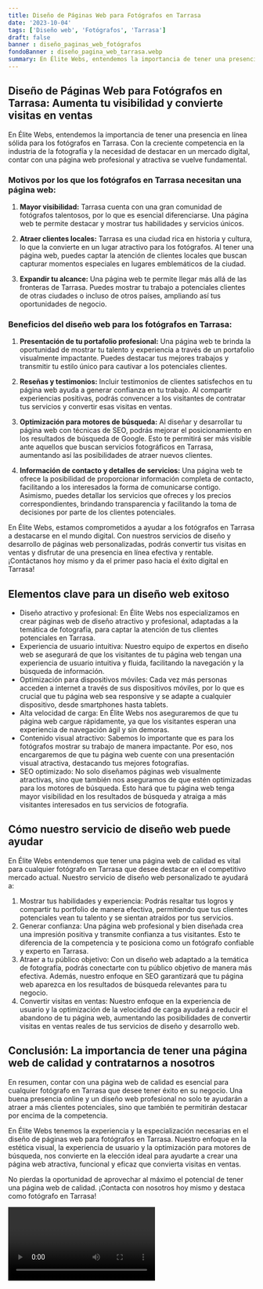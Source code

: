 ```yaml
---
title: Diseño de Páginas Web para Fotógrafos en Tarrasa
date: '2023-10-04'
tags: ['Diseño web', 'Fotógrafos', 'Tarrasa']
draft: false
banner : diseño_paginas_web_fotógrafos
fondoBanner : diseño_pagina_web_tarrasa.webp
summary: En Élite Webs, entendemos la importancia de tener una presencia en línea sólida para los fotógrafos en Tarrasa. Con la creciente competencia en la industria de la fotografía y la necesidad de destacar en un mercado digital, contar con una página web profesional y atractiva se vuelve fundamental.
---
```


## Diseño de Páginas Web para Fotógrafos en Tarrasa: Aumenta tu visibilidad y convierte visitas en ventas

En Élite Webs, entendemos la importancia de tener una presencia en línea sólida para los fotógrafos en Tarrasa. Con la creciente competencia en la industria de la fotografía y la necesidad de destacar en un mercado digital, contar con una página web profesional y atractiva se vuelve fundamental.

### Motivos por los que los fotógrafos en Tarrasa necesitan una página web:

1. **Mayor visibilidad:** Tarrasa cuenta con una gran comunidad de fotógrafos talentosos, por lo que es esencial diferenciarse. Una página web te permite destacar y mostrar tus habilidades y servicios únicos.

2. **Atraer clientes locales:** Tarrasa es una ciudad rica en historia y cultura, lo que la convierte en un lugar atractivo para los fotógrafos. Al tener una página web, puedes captar la atención de clientes locales que buscan capturar momentos especiales en lugares emblemáticos de la ciudad.

3. **Expandir tu alcance:** Una página web te permite llegar más allá de las fronteras de Tarrasa. Puedes mostrar tu trabajo a potenciales clientes de otras ciudades o incluso de otros países, ampliando así tus oportunidades de negocio.

### Beneficios del diseño web para los fotógrafos en Tarrasa:

1. **Presentación de tu portafolio profesional:** Una página web te brinda la oportunidad de mostrar tu talento y experiencia a través de un portafolio visualmente impactante. Puedes destacar tus mejores trabajos y transmitir tu estilo único para cautivar a los potenciales clientes.

2. **Reseñas y testimonios:** Incluir testimonios de clientes satisfechos en tu página web ayuda a generar confianza en tu trabajo. Al compartir experiencias positivas, podrás convencer a los visitantes de contratar tus servicios y convertir esas visitas en ventas.

3. **Optimización para motores de búsqueda:** Al diseñar y desarrollar tu página web con técnicas de SEO, podrás mejorar el posicionamiento en los resultados de búsqueda de Google. Esto te permitirá ser más visible ante aquellos que buscan servicios fotográficos en Tarrasa, aumentando así las posibilidades de atraer nuevos clientes.

4. **Información de contacto y detalles de servicios:** Una página web te ofrece la posibilidad de proporcionar información completa de contacto, facilitando a los interesados la forma de comunicarse contigo. Asimismo, puedes detallar los servicios que ofreces y los precios correspondientes, brindando transparencia y facilitando la toma de decisiones por parte de los clientes potenciales.

En Élite Webs, estamos comprometidos a ayudar a los fotógrafos en Tarrasa a destacarse en el mundo digital. Con nuestros servicios de diseño y desarrollo de páginas web personalizadas, podrás convertir tus visitas en ventas y disfrutar de una presencia en línea efectiva y rentable. ¡Contáctanos hoy mismo y da el primer paso hacia el éxito digital en Tarrasa!

<GifSeo />

<Cta />

## Elementos clave para un diseño web exitoso

- Diseño atractivo y profesional: En Élite Webs nos especializamos en crear páginas web de diseño atractivo y profesional, adaptadas a la temática de fotografía, para captar la atención de tus clientes potenciales en Tarrasa.
- Experiencia de usuario intuitiva: Nuestro equipo de expertos en diseño web se asegurará de que los visitantes de tu página web tengan una experiencia de usuario intuitiva y fluida, facilitando la navegación y la búsqueda de información.
- Optimización para dispositivos móviles: Cada vez más personas acceden a internet a través de sus dispositivos móviles, por lo que es crucial que tu página web sea responsive y se adapte a cualquier dispositivo, desde smartphones hasta tablets.
- Alta velocidad de carga: En Élite Webs nos aseguraremos de que tu página web cargue rápidamente, ya que los visitantes esperan una experiencia de navegación ágil y sin demoras.
- Contenido visual atractivo: Sabemos lo importante que es para los fotógrafos mostrar su trabajo de manera impactante. Por eso, nos encargaremos de que tu página web cuente con una presentación visual atractiva, destacando tus mejores fotografías.
- SEO optimizado: No solo diseñamos páginas web visualmente atractivas, sino que también nos aseguramos de que estén optimizadas para los motores de búsqueda. Esto hará que tu página web tenga mayor visibilidad en los resultados de búsqueda y atraiga a más visitantes interesados en tus servicios de fotografía.

## Cómo nuestro servicio de diseño web puede ayudar

En Élite Webs entendemos que tener una página web de calidad es vital para cualquier fotógrafo en Tarrasa que desee destacar en el competitivo mercado actual. Nuestro servicio de diseño web personalizado te ayudará a:

1. Mostrar tus habilidades y experiencia: Podrás resaltar tus logros y compartir tu portfolio de manera efectiva, permitiendo que tus clientes potenciales vean tu talento y se sientan atraídos por tus servicios.
2. Generar confianza: Una página web profesional y bien diseñada crea una impresión positiva y transmite confianza a tus visitantes. Esto te diferencia de la competencia y te posiciona como un fotógrafo confiable y experto en Tarrasa.
3. Atraer a tu público objetivo: Con un diseño web adaptado a la temática de fotografía, podrás conectarte con tu público objetivo de manera más efectiva. Además, nuestro enfoque en SEO garantizará que tu página web aparezca en los resultados de búsqueda relevantes para tu negocio.
4. Convertir visitas en ventas: Nuestro enfoque en la experiencia de usuario y la optimización de la velocidad de carga ayudará a reducir el abandono de tu página web, aumentando las posibilidades de convertir visitas en ventas reales de tus servicios de diseño y desarrollo web.

## Conclusión: La importancia de tener una página web de calidad y contratarnos a nosotros

En resumen, contar con una página web de calidad es esencial para cualquier fotógrafo en Tarrasa que desee tener éxito en su negocio. Una buena presencia online y un diseño web profesional no solo te ayudarán a atraer a más clientes potenciales, sino que también te permitirán destacar por encima de la competencia.

En Élite Webs tenemos la experiencia y la especialización necesarias en el diseño de páginas web para fotógrafos en Tarrasa. Nuestro enfoque en la estética visual, la experiencia de usuario y la optimización para motores de búsqueda, nos convierte en la elección ideal para ayudarte a crear una página web atractiva, funcional y eficaz que convierta visitas en ventas.

No pierdas la oportunidad de aprovechar al máximo el potencial de tener una página web de calidad. ¡Contacta con nosotros hoy mismo y destaca como fotógrafo en Tarrasa!

<Video />

<CtaBot job='Fotógrafos' city='Tarrasa'/>

<Gmaps query='Tarrasa+españa+maps' />